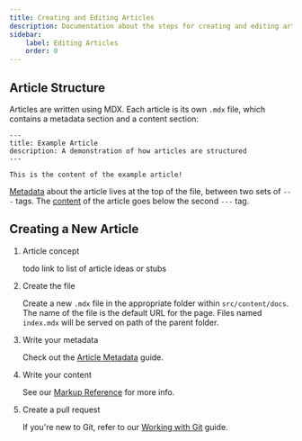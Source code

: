 ```yaml
---
title: Creating and Editing Articles
description: Documentation about the steps for creating and editing articles
sidebar:
    label: Editing Articles
    order: 0
---
```


## Article Structure

Articles are written using MDX. Each article is its own `.mdx` file, which contains a metadata section and a content section:

```mdx title="src/content/docs/example.mdx"
---
title: Example Article
description: A demonstration of how articles are structured
---

This is the content of the example article!
```

[Metadata](/contribute/content/frontmatter) about the article lives at the top of the file, between two sets of `---` tags. The [content](/contribute/content/markup) of the article goes below the second `---` tag.

## Creating a New Article


<Steps>

1. Article concept

    todo link to list of article ideas or stubs
2. Create the file

    Create a new `.mdx` file in the appropriate folder within `src/content/docs`. The name of the file is the default URL for the page. Files named `index.mdx` will be served on path of the parent folder.
3. Write your metadata

    Check out the [Article Metadata](/contribute/content/frontmatter) guide.
4. Write your content

    See our [Markup Reference](/contribute/content/markup) for more info.
5. Create a pull request

    If you're new to Git, refer to our [Working with Git](/contribute/git/) guide.
</Steps>